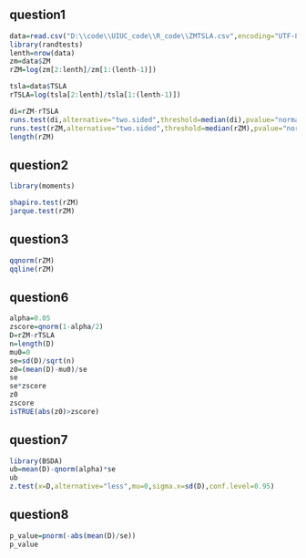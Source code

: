 ## question1
```r
data=read.csv("D:\\code\\UIUC_code\\R_code\\ZMTSLA.csv",encoding="UTF-8",header=TRUE)
library(randtests)
lenth=nrow(data)
zm=data$ZM
rZM=log(zm[2:lenth]/zm[1:(lenth-1)])

tsla=data$TSLA
rTSLA=log(tsla[2:lenth]/tsla[1:(lenth-1)])

di=rZM-rTSLA
runs.test(di,alternative="two.sided",threshold=median(di),pvalue="normal",plot=FALSE)
runs.test(rZM,alternative="two.sided",threshold=median(rZM),pvalue="normal",plot=FALSE)
length(rZM)
```

## question2
```r
library(moments)

shapiro.test(rZM)
jarque.test(rZM)
```

## question3
```r
qqnorm(rZM)
qqline(rZM)
```

## question6
```r
alpha=0.05
zscore=qnorm(1-alpha/2)
D=rZM-rTSLA
n=length(D)
mu0=0
se=sd(D)/sqrt(n)
z0=(mean(D)-mu0)/se
se
se*zscore
z0
zscore
isTRUE(abs(z0)>zscore)
```

## question7
```r
library(BSDA)
ub=mean(D)-qnorm(alpha)*se
ub
z.test(x=D,alternative="less",mu=0,sigma.x=sd(D),conf.level=0.95)
```

## question8
```r
p_value=pnorm(-abs(mean(D)/se))
p_value

```